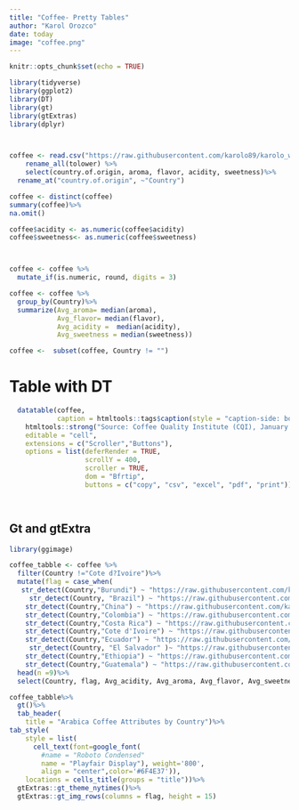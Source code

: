 ```yaml
---
title: "Coffee- Pretty Tables"
author: "Karol Orozco"
date: today
image: "coffee.png"
---
```


```r
knitr::opts_chunk$set(echo = TRUE)

library(tidyverse)
library(ggplot2)
library(DT)
library(gt)
library(gtExtras)
library(dplyr)



coffee <- read.csv("https://raw.githubusercontent.com/karolo89/karolo_website/main/data/2023/arabica_data_cleaned.csv")%>%
    rename_all(tolower) %>%
    select(country.of.origin, aroma, flavor, acidity, sweetness)%>%
  rename_at("country.of.origin", ~"Country")

coffee <- distinct(coffee)
summary(coffee)%>% 
na.omit()

coffee$acidity <- as.numeric(coffee$acidity)
coffee$sweetness<- as.numeric(coffee$sweetness)



coffee <- coffee %>%
  mutate_if(is.numeric, round, digits = 3)

coffee <- coffee %>%
  group_by(Country)%>% 
  summarize(Avg_aroma= median(aroma),
            Avg_flavor= median(flavor),
            Avg_acidity =  median(acidity),
            Avg_sweetness = median(sweetness))

coffee <-  subset(coffee, Country != "")
```

# Table with DT

```r

  datatable(coffee, 
            caption = htmltools::tags$caption(style = "caption-side: bottom; text-align: center;",
    htmltools::strong("Source: Coffee Quality Institute (CQI), January 2018. | By: Karol Orozco" )),
    editable = "cell", 
    extensions = c("Scroller","Buttons"), 
    options = list(deferRender = TRUE, 
                   scrollY = 400, 
                   scroller = TRUE,
                   dom = "Bfrtip", 
                   buttons = c("copy", "csv", "excel", "pdf", "print")))

          
```

## Gt and gtExtra

```r

library(ggimage)

coffee_tabble <- coffee %>%
  filter(Country !="Cote d?Ivoire")%>%
  mutate(flag = case_when(
   str_detect(Country,"Burundi") ~ "https://raw.githubusercontent.com/karolo89/karolo_website/main/viz/Table/Flag_of_Burundi.svg.png",
     str_detect(Country, "Brazil") ~ "https://raw.githubusercontent.com/karolo89/karolo_website/main/viz/Table/2560px-Flag_of_Brazil.svg.png",
    str_detect(Country,"China") ~ "https://raw.githubusercontent.com/karolo89/karolo_website/main/viz/Table/Flag_of_China.png",
    str_detect(Country,"Colombia") ~ "https://raw.githubusercontent.com/karolo89/karolo_website/main/viz/Table/Flag_of_Colombia.png",
    str_detect(Country,"Costa Rica") ~ "https://raw.githubusercontent.com/karolo89/karolo_website/main/viz/Table/Flag_of_Costa_Rica.svg.png",
    str_detect(Country,"Cote d'Ivoire") ~ "https://raw.githubusercontent.com/karolo89/karolo_website/main/viz/Table/Flag_of_C%C3%B4te_d'Ivoire.svg.png",
    str_detect(Country,"Ecuador") ~ "https://raw.githubusercontent.com/karolo89/karolo_website/main/viz/Table/Flag_of_Ecuador.svg.png",
     str_detect(Country, "El Salvador" )~ "https://raw.githubusercontent.com/karolo89/karolo_website/main/viz/Table/Flag_of_El_Salvador.svg.png",
    str_detect(Country,"Ethiopia") ~ "https://raw.githubusercontent.com/karolo89/karolo_website/main/viz/Table/Flag_of_Ethiopia.svg.png",
    str_detect(Country,"Guatemala") ~ "https://raw.githubusercontent.com/karolo89/karolo_website/main/viz/Table/Flag_of_Guatemala.svg.png"))%>%
  head(n =9)%>%
  select(Country, flag, Avg_acidity, Avg_aroma, Avg_flavor, Avg_sweetness)


```

```r
coffee_tabble%>%
  gt()%>%
  tab_header(
    title = "Arabica Coffee Attributes by Country")%>%
tab_style(
    style = list(
      cell_text(font=google_font(
        #name = "Roboto Condensed"
        name = "Playfair Display"), weight='800',
        align = "center",color='#6F4E37')),
    locations = cells_title(groups = "title"))%>%
  gtExtras::gt_theme_nytimes()%>% 
  gtExtras::gt_img_rows(columns = flag, height = 15)

```